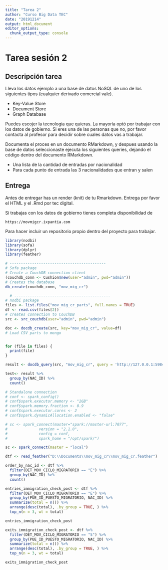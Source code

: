 ```yaml
---
title: "Tarea 2"
author: "Curso Big Data TEC"
date: "20191214"
output: html_document
editor_options: 
  chunk_output_type: console
---
```


# Tarea sesión 2

## Descripción tarea
Lleva los datos ejemplo a una base de datos NoSQL de uno de los siguientes tipos (cualquier derivado comercial vale).

 - Key-Value Store
 - Document Store
 - Graph Database

Puedes escojer la tecnologia que quieras. La mayoría optó por trabajar con los datos de gobierno. Si eres una de las personas que no, por favor contacta al profesor para decidir sobre cuales datos vas a  trabajar.

Documenta el proces en un documento RMarkdown, y despues usando la base de datos seleccionaste ejecuta los siguientes queries, dejando el código dentro del documento RMarkdown.

 - Una lista de la cantidad de entradas por nacionalidad
 - Para cada punto de entrada las 3 nacionalidades que entran y salen 

## Entrega

Antes de entregar has un render (knit) de tu Rmarkdown. Entrega por favor el HTML y el .Rmd por tec digital.

Si trabajas con los datos de gobierno tienes completa disponibilidad de

    https://movmigcr.ixpantia.com

Para hacer incluir un repositorio propio dentro del proyecto para trabajar.



```r
library(nodbi)
library(sofa)
library(dplyr)
library(feather)
```

```r
# -------------------------------------------
# Sofa package
# Create a CouchDB connection client
(couchdb_conn <- Cushion$new(user="admin", pwd="admin"))
# Creates the database
db_create(couchdb_conn, "mov_mig_cr")

  # -------------------------------------------
# nodbi package
files <- list.files("mov_mig_cr_parts", full.names = TRUE)
df <- read.csv(files[2])
# creates connection to CouchDB
src <- src_couchdb(user="admin", pwd="admin")

doc <- docdb_create(src, key="mov_mig_cr", value=df)
# Load CSV parts to mongo


for (file in files) {
  print(file)
}

```

```r
result <- docdb_query(src, "mov_mig_cr", query = 'http://127.0.0.1:5984/mov_mig_cr/_design/migrations/_view/find?limit=10')
```

```r
test<- result %>%
  group_by(NAC_ID) %>%
  count()
```

```r
# Standalone connection
# conf <- spark_config()
# conf$spark.executor.memory <- "2GB"
# conf$spark.memory.fraction <- 0.9
# conf$spark.executor.cores <- 2
# conf$spark.dynamicAllocation.enabled <- "false"

# sc <- spark_connect(master="spark://master-url:7077", 
#              version = "2.1.0",
#              config = conf,
#              spark_home = "/opt/spark/")
```

```r
sc <- spark_connect(master = "local")
```

```r
dtf <- read_feather("D:\\Documents\\mov_mig_cr\\mov_mig_cr.feather")
```


```r
order_by_nac_id <- dtf %>%
  filter(DET_MOV_CICLO_MIGRATORIO == "E") %>%
  group_by(NAC_ID) %>%
  count()
```


```r
entries_immigration_check_post <- dtf %>%
  filter(DET_MOV_CICLO_MIGRATORIO == "E") %>%
  group_by(PUE_ID_PUESTO_MIGRATORIO, NAC_ID) %>%
  summarize(total = n()) %>%
  arrange(desc(total), .by_group = TRUE, ) %>%
  top_n(n = 3, wt = total)

entries_immigration_check_post
```

```r
exits_immigration_check_post <- dtf %>%
  filter(DET_MOV_CICLO_MIGRATORIO == "S") %>%
  group_by(PUE_ID_PUESTO_MIGRATORIO, NAC_ID) %>%
  summarize(total = n()) %>%
  arrange(desc(total), .by_group = TRUE, ) %>%
  top_n(n = 3, wt = total)

exits_immigration_check_post
```
